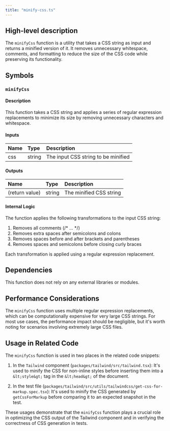 ```yaml
---
title: "minify-css.ts"
---
```


## High-level description
The `minifyCss` function is a utility that takes a CSS string as input and returns a minified version of it. It removes unnecessary whitespace, comments, and formatting to reduce the size of the CSS code while preserving its functionality.

## Symbols

### `minifyCss`
#### Description
This function takes a CSS string and applies a series of regular expression replacements to minimize its size by removing unnecessary characters and whitespace.

#### Inputs
| Name | Type | Description |
|:-----|:-----|:------------|
| css  | string | The input CSS string to be minified |

#### Outputs
| Name | Type | Description |
|:-----|:-----|:------------|
| (return value) | string | The minified CSS string |

#### Internal Logic
The function applies the following transformations to the input CSS string:
1. Removes all comments (/* ... */)
2. Removes extra spaces after semicolons and colons
3. Removes spaces before and after brackets and parentheses
4. Removes spaces and semicolons before closing curly braces

Each transformation is applied using a regular expression replacement.

## Dependencies
This function does not rely on any external libraries or modules.

## Performance Considerations
The `minifyCss` function uses multiple regular expression replacements, which can be computationally expensive for very large CSS strings. For most use cases, the performance impact should be negligible, but it's worth noting for scenarios involving extremely large CSS files.

## Usage in Related Code
The `minifyCss` function is used in two places in the related code snippets:

1. In the `Tailwind` component (`packages/tailwind/src/tailwind.tsx`):
   It's used to minify the CSS for non-inline styles before inserting them into a `&lt;style&gt;` tag in the `&lt;head&gt;` of the document.

2. In the test file (`packages/tailwind/src/utils/tailwindcss/get-css-for-markup.spec.tsx`):
   It's used to minify the CSS generated by `getCssForMarkup` before comparing it to an expected snapshot in the test.

These usages demonstrate that the `minifyCss` function plays a crucial role in optimizing the CSS output of the Tailwind component and in verifying the correctness of CSS generation in tests.